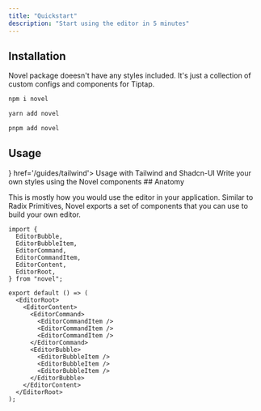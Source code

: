 ```yaml
---
title: "Quickstart"
description: "Start using the editor in 5 minutes"
---
```


## Installation

Novel package doeesn't have any styles included. It's just a collection of custom configs and components for Tiptap.

<CodeGroup>

```bash npm
npm i novel
```

```bash yarn
yarn add novel
```

```bash pnpm
pnpm add novel
```

</CodeGroup>

## Usage

<CardGroup>
  <Card
    title='Tailwind'
    icon={
        <svg className='h-8 w-8' xmlns="http://www.w3.org/2000/svg" fill="none" viewBox="0 0 54 33">
            <g clipPath="url(#prefix__clip0)">
                <path fill="#38bdf8" fillRule="evenodd" d="M27 0c-7.2 0-11.7 3.6-13.5 10.8 2.7-3.6 5.85-4.95 9.45-4.05 2.054.513 3.522 2.004 5.147 3.653C30.744 13.09 33.808 16.2 40.5 16.2c7.2 0 11.7-3.6 13.5-10.8-2.7 3.6-5.85 4.95-9.45 4.05-2.054-.513-3.522-2.004-5.147-3.653C36.756 3.11 33.692 0 27 0zM13.5 16.2C6.3 16.2 1.8 19.8 0 27c2.7-3.6 5.85-4.95 9.45-4.05 2.054.514 3.522 2.004 5.147 3.653C17.244 29.29 20.308 32.4 27 32.4c7.2 0 11.7-3.6 13.5-10.8-2.7 3.6-5.85 4.95-9.45 4.05-2.054-.513-3.522-2.004-5.147-3.653C23.256 19.31 20.192 16.2 13.5 16.2z" />
            </g>
            <defs>
                <clipPath id="prefix__clip0">
                    <path fill="#fff" d="M0 0h54v32.4H0z"/>
                </clipPath>
            </defs>
        </svg>
    }
    href='/guides/tailwind'>
    Usage with Tailwind and Shadcn-UI

  </Card>
  <Card icon="react" href="/components"  title='Custom'>
    Write your own styles using the Novel components
  </Card>
</CardGroup>
## Anatomy

This is mostly how you would use the editor in your application. Similar to Radix Primitives, Novel exports a set of components that you can use to build your own editor.

```tsx
import {
  EditorBubble,
  EditorBubbleItem,
  EditorCommand,
  EditorCommandItem,
  EditorContent,
  EditorRoot,
} from "novel";

export default () => (
  <EditorRoot>
    <EditorContent>
      <EditorCommand>
        <EditorCommandItem />
        <EditorCommandItem />
        <EditorCommandItem />
      </EditorCommand>
      <EditorBubble>
        <EditorBubbleItem />
        <EditorBubbleItem />
        <EditorBubbleItem />
      </EditorBubble>
    </EditorContent>
  </EditorRoot>
);
```
